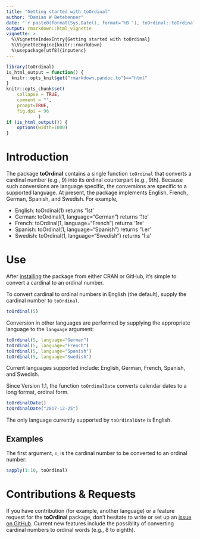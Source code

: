 ```yaml
---
title: "Getting started with toOrdinal"
author: "Damian W Betebenner"
date: "`r paste0(format(Sys.Date(), format='%B '), toOrdinal::toOrdinal(as.numeric(format(Sys.Date(), format='%d'))), format(Sys.Date(), format=', %Y'))`"
output: rmarkdown::html_vignette
vignette: >
  %\VignetteIndexEntry{Getting started with toOrdinal}
  %\VignetteEngine{knitr::rmarkdown}
  %\usepackage[utf8]{inputenc}
---
```


```r
library(toOrdinal)
is_html_output = function() {
  knitr::opts_knit$get("rmarkdown.pandoc.to")=="html"
}
knitr::opts_chunk$set(
    collapse = TRUE,
    comment = "",
    prompt=TRUE,
    fig.dpi = 96
			)
if (is_html_output()) {
    options(width=1000)
}
```

# Introduction

The package **toOrdinal** contains a single function `toOrdinal` that converts a cardinal number (e.g., 9) into its ordinal counterpart (e.g., 9th).
Because such conversions are language specific, the conversions are specific to a supported language. At present, the package implements English,
French, German, Spanish, and Swedish. For example,

* English: toOrdinal(1) returns '1st'
* German: toOrdinal(1, language="German") returns '1te'
* French: toOrdinal(1, language="French") returns '1re'
* Spanish: toOrdinal(1, language="Spanish") returns '1.er'
* Swedish: toOrdinal(1, language="Swedish") returns '1:a'


# Use

After [installing](../index.html#installation) the package from either CRAN
or GitHub, it's simple to convert a cardinal to an ordinal number.

To convert cardinal to ordinal numbers in English (the default), supply the cardinal number to `toOrdinal`.

```r
toOrdinal(5)
```

Conversion in other languages are performed by supplying the appropriate language to the `language` argument:

```r
toOrdinal(5, language="German")
toOrdinal(5, language="French")
toOrdinal(5, language="Spanish")
toOrdinal(5, language="Swedish")
```

Current languages supported include: English, German, French, Spanish, and Swedish.

Since Version 1.1, the function `toOrdinalDate` converts calendar dates to a long format, ordinal form.

```r
toOrdinalDate()
toOrdinalDate("2017-12-25")
```

The only language currently supported by `toOrdinalDate` is English.

## Examples

The first argument, `n`, is the cardinal number to be converted to an ordinal number:

```r
sapply(1:10, toOrdinal)
```



# Contributions & Requests

If you have contribution (for example, another language) or a feature request for the **toOrdinal** package, don't hesitate to write or set up an [issue on GitHub](https://github.com/CenterForAssessment/toOrdinal/issues). Current new features include the possiblity of converting cardinal numbers to ordinal words
(e.g., 8 to eighth).
